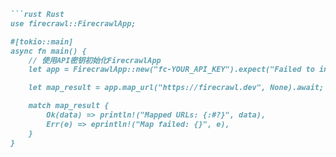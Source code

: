 ```markdown
```rust Rust
use firecrawl::FirecrawlApp;

#[tokio::main]
async fn main() {
    // 使用API密钥初始化FirecrawlApp
    let app = FirecrawlApp::new("fc-YOUR_API_KEY").expect("Failed to initialize FirecrawlApp");

    let map_result = app.map_url("https://firecrawl.dev", None).await;

    match map_result {
        Ok(data) => println!("Mapped URLs: {:#?}", data),
        Err(e) => eprintln!("Map failed: {}", e),
    }
}
```
```